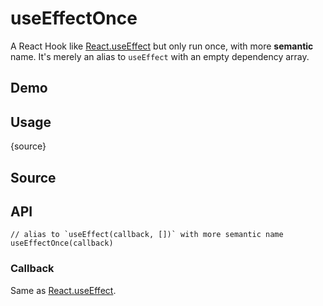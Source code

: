 # useEffectOnce


<HooksType category="Lifecycle" />

A React Hook like [React.useEffect](https://react.dev/reference/react/useEffect) but only run once, with more **semantic** name. It's merely an alias to `useEffect` with an empty dependency array.

## Demo


<App />

## Usage


<RawCode>{source}</RawCode>

## Source


<Source />

## API

```tsx
// alias to `useEffect(callback, [])` with more semantic name
useEffectOnce(callback)
```

### Callback

Same as [React.useEffect](https://react.dev/reference/react/useEffect).
